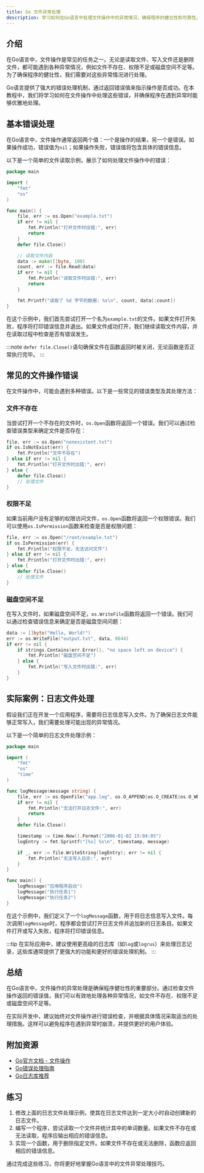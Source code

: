```yaml
---
title: Go 文件异常处理
description: 学习如何在Go语言中处理文件操作中的异常情况，确保程序的健壮性和可靠性。
---
```


## 介绍

在Go语言中，文件操作是常见的任务之一。无论是读取文件、写入文件还是删除文件，都可能遇到各种异常情况，例如文件不存在、权限不足或磁盘空间不足等。为了确保程序的健壮性，我们需要对这些异常情况进行处理。

Go语言提供了强大的错误处理机制，通过返回错误值来指示操作是否成功。在本教程中，我们将学习如何在文件操作中处理这些错误，并确保程序在遇到异常时能够优雅地处理。

## 基本错误处理

在Go语言中，文件操作通常返回两个值：一个是操作的结果，另一个是错误。如果操作成功，错误值为`nil`；如果操作失败，错误值将包含具体的错误信息。

以下是一个简单的文件读取示例，展示了如何处理文件操作中的错误：

```go
package main

import (
    "fmt"
    "os"
)

func main() {
    file, err := os.Open("example.txt")
    if err != nil {
        fmt.Println("打开文件时出错:", err)
        return
    }
    defer file.Close()

    // 读取文件内容
    data := make([]byte, 100)
    count, err := file.Read(data)
    if err != nil {
        fmt.Println("读取文件时出错:", err)
        return
    }

    fmt.Printf("读取了 %d 字节的数据: %s\n", count, data[:count])
}
```

在这个示例中，我们首先尝试打开一个名为`example.txt`的文件。如果文件打开失败，程序将打印错误信息并退出。如果文件成功打开，我们继续读取文件内容，并在读取过程中检查是否有错误发生。

:::note
`defer file.Close()`语句确保文件在函数返回时被关闭，无论函数是否正常执行完毕。
:::

## 常见的文件操作错误

在文件操作中，可能会遇到多种错误。以下是一些常见的错误类型及其处理方法：

### 文件不存在

当尝试打开一个不存在的文件时，`os.Open`函数将返回一个错误。我们可以通过检查错误类型来确定文件是否存在：

```go
file, err := os.Open("nonexistent.txt")
if os.IsNotExist(err) {
    fmt.Println("文件不存在")
} else if err != nil {
    fmt.Println("打开文件时出错:", err)
} else {
    defer file.Close()
    // 处理文件
}
```

### 权限不足

如果当前用户没有足够的权限访问文件，`os.Open`函数将返回一个权限错误。我们可以使用`os.IsPermission`函数来检查是否是权限问题：

```go
file, err := os.Open("/root/example.txt")
if os.IsPermission(err) {
    fmt.Println("权限不足，无法访问文件")
} else if err != nil {
    fmt.Println("打开文件时出错:", err)
} else {
    defer file.Close()
    // 处理文件
}
```

### 磁盘空间不足

在写入文件时，如果磁盘空间不足，`os.WriteFile`函数将返回一个错误。我们可以通过检查错误信息来确定是否是磁盘空间问题：

```go
data := []byte("Hello, World!")
err := os.WriteFile("output.txt", data, 0644)
if err != nil {
    if strings.Contains(err.Error(), "no space left on device") {
        fmt.Println("磁盘空间不足")
    } else {
        fmt.Println("写入文件时出错:", err)
    }
}
```

## 实际案例：日志文件处理

假设我们正在开发一个应用程序，需要将日志信息写入文件。为了确保日志文件能够正常写入，我们需要处理可能出现的异常情况。

以下是一个简单的日志文件处理示例：

```go
package main

import (
    "fmt"
    "os"
    "time"
)

func logMessage(message string) {
    file, err := os.OpenFile("app.log", os.O_APPEND|os.O_CREATE|os.O_WRONLY, 0644)
    if err != nil {
        fmt.Println("无法打开日志文件:", err)
        return
    }
    defer file.Close()

    timestamp := time.Now().Format("2006-01-02 15:04:05")
    logEntry := fmt.Sprintf("[%s] %s\n", timestamp, message)

    if _, err := file.WriteString(logEntry); err != nil {
        fmt.Println("无法写入日志:", err)
    }
}

func main() {
    logMessage("应用程序启动")
    logMessage("执行任务1")
    logMessage("执行任务2")
}
```

在这个示例中，我们定义了一个`logMessage`函数，用于将日志信息写入文件。每次调用`logMessage`时，程序都会尝试打开日志文件并追加新的日志条目。如果文件打开或写入失败，程序将打印错误信息。

:::tip
在实际应用中，建议使用更高级的日志库（如`log`或`logrus`）来处理日志记录，这些库通常提供了更强大的功能和更好的错误处理机制。
:::

## 总结

在Go语言中，文件操作的异常处理是确保程序健壮性的重要部分。通过检查文件操作返回的错误值，我们可以有效地处理各种异常情况，如文件不存在、权限不足或磁盘空间不足等。

在实际开发中，建议始终对文件操作进行错误检查，并根据具体情况采取适当的处理措施。这样可以避免程序在遇到异常时崩溃，并提供更好的用户体验。

## 附加资源

- [Go官方文档 - 文件操作](https://golang.org/pkg/os/#File)
- [Go错误处理指南](https://blog.golang.org/error-handling-and-go)
- [Go日志库推荐](https://github.com/sirupsen/logrus)

## 练习

1. 修改上面的日志文件处理示例，使其在日志文件达到一定大小时自动创建新的日志文件。
2. 编写一个程序，尝试读取一个文件并统计其中的单词数量。如果文件不存在或无法读取，程序应输出相应的错误信息。
3. 实现一个函数，用于删除指定文件。如果文件不存在或无法删除，函数应返回相应的错误信息。

通过完成这些练习，你将更好地掌握Go语言中的文件异常处理技巧。